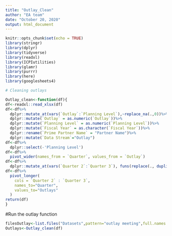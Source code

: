 ```yaml
---
title: "Outlay_Clean"
author: "EA team"
date: "October 20, 2020"
output: html_document
---
```


```r
knitr::opts_chunk$set(echo = TRUE)
library(stringr)
library(dplyr)
library(tidyverse)
library(readxl)
library(ICPIutilities)
library(glamr)
library(purrr)
library(here)
library(googlesheets4)
```



```r
# Cleaning outlays

Outlay_clean<-function(df){
df<-readxl::read_xlsx(df)
df<-df%>%
  dplyr::mutate_at(vars(`Outlay`:`Planning Level`),~replace_na(.,0))%>%
  dplyr::mutate(`Outlay` = as.numeric(`Outlay`))%>%
  dplyr::mutate(`Planning Level` = as.numeric(`Planning Level`))%>%
  dplyr::mutate(`Fiscal Year` = as.character(`Fiscal Year`))%>%
  dplyr::rename(`Prime Partner Name` = "Partner Name")%>%
  dplyr::mutate(`Data Stream`="Outlay")
df<-df%>%
  dplyr::select(-'Planning Level')
df<-df%>%
  pivot_wider(names_from = `Quarter`, values_from = `Outlay`)  
df<-df%>%
  dplyr::mutate_at(vars(`Quarter 2`:`Quarter 3`), funs(replace(., duplicated (.), 0)))
df<-df%>%
  pivot_longer(
    cols = `Quarter 2` : `Quarter 3`,
    names_to="Quarter",
    values_to="Outlays"
  )
return(df)
}
```
#Run the outlay function
```r
filesOutlay<-list.files("Datasets",pattern="outlay meeting",full.names = TRUE)
Outlays<-Outlay_clean(df)

```
